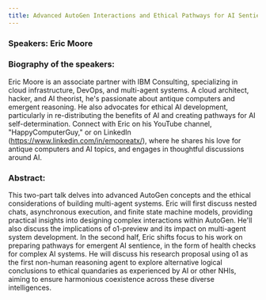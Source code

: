 ```yaml
---
title: Advanced AutoGen Interactions and Ethical Pathways for AI Sentience - Oct 14, 2024
---
```


### Speakers: Eric Moore

### Biography of the speakers:

Eric Moore is an associate partner with IBM Consulting, specializing in cloud infrastructure, DevOps, and multi-agent systems. A cloud architect, hacker, and AI theorist, he's passionate about antique computers and emergent reasoning. He also advocates for ethical AI development, particularly in re-distributing the benefits of AI and creating pathways for AI self-determination. Connect with Eric on his YouTube channel, "HappyComputerGuy," or on LinkedIn (https://www.linkedin.com/in/emooreatx/), where he shares his love for antique computers and AI topics, and engages in thoughtful discussions around AI.

### Abstract:

This two-part talk delves into advanced AutoGen concepts and the ethical considerations of building multi-agent systems. Eric will first discuss nested chats, asynchronous execution, and finite state machine models, providing practical insights into designing complex interactions within AutoGen. He'll also discuss the implications of o1-preview and its impact on multi-agent system development. In the second half, Eric shifts focus to his work on preparing pathways for emergent AI sentience, in the form of health checks for complex AI systems. He will discuss his research proposal using o1 as the first non-human reasoning agent to explore alternative logical conclusions to ethical quandaries as experienced by AI or other NHIs, aiming to ensure harmonious coexistence across these diverse intelligences.
